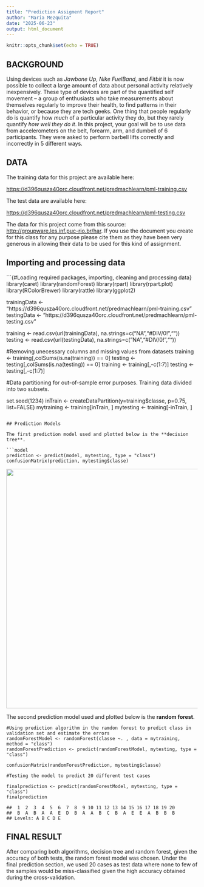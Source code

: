 ---
title: "Prediction Assigment Report"
author: "Maria Mezquita"
date: "2025-06-23"
output: html_document
---

```{r setup, include=FALSE}
knitr::opts_chunk$set(echo = TRUE)
```

## BACKGROUND

Using devices such as *Jawbone Up*, *Nike FuelBand*, and *Fitbit* it is now possible to collect a large amount of data about personal activity relatively inexpensively. These type of devices are part of the quantified self movement – a group of enthusiasts who take measurements about themselves regularly to improve their health, to find patterns in their behavior, or because they are tech geeks. One thing that people regularly do is quantify how *much* of a particular activity they do, but they rarely quantify *how well they do it*. In this project, your goal will be to use data from accelerometers on the belt, forearm, arm, and dumbell of 6 participants. They were asked to perform barbell lifts correctly and incorrectly in 5 different ways.

## DATA

The training data for this project are available here:

[[https://d396qusza40orc.cloudfront.net/predmachlearn/pml-training.csv]{.underline}](https://d396qusza40orc.cloudfront.net/predmachlearn/pml-training.csv)

The test data are available here:

<https://d396qusza40orc.cloudfront.net/predmachlearn/pml-testing.csv>

The data for this project come from this source: <http://groupware.les.inf.puc-rio.br/har>. If you use the document you create for this class for any purpose please cite them as they have been very generous in allowing their data to be used for this kind of assignment.

## Importing and processing data

```{#Loading required packages, importing, cleaning and processing data}
library(caret)
library(randomForest)
library(rpart)
library(rpart.plot)
library(RColorBrewer)
library(rattle)
library(ggplot2)

trainingData <- "https://d396qusza40orc.cloudfront.net/predmachlearn/pml-training.csv"
testingData <- "https://d396qusza40orc.cloudfront.net/predmachlearn/pml-testing.csv"

training <- read.csv(url(trainingData), na.strings=c("NA","#DIV/0!",""))  
testing <- read.csv(url(testingData), na.strings=c("NA","#DIV/0!",""))

#Removing unecessary columns and missing values from datasets
training <- training[,colSums(is.na(training)) == 0]
testing <- testing[,colSums(is.na(testing)) == 0]
training <- training[,-c(1:7)]
testing <- testing[,-c(1:7)]

#Data partitioning for out-of-sample error purposes. Training data divided into two subsets.

set.seed(1234)
inTrain <- createDataPartition(y=training$classe, p=0.75, list=FALSE)
mytraining <- training[inTrain, ]
mytesting <- training[-inTrain, ]
```

## Prediction Models

The first prediction model used and plotted below is the **decision tree**.

```{model <- rpart(classe ~ ., data=mytraining, method="class")}
prediction <- predict(model, mytesting, type = "class")
confusionMatrix(prediction, mytesting$classe)
```

![](images/clipboard-3785686767.png){width="16.7cm"}

The second prediction model used and plotted below is the **random forest**.

```         
#Using prediction algorithm in the ramdon forest to predict class in validation set and estimate the errors
randomForestModel <- randomForest(classe ~. , data = mytraining, method = "class")
randomForestPrediction <- predict(randomForestModel, mytesting, type = "class")

confusionMatrix(randomForestPrediction, mytesting$classe)

#Testing the model to predict 20 different test cases

finalprediction <- predict(randomForestModel, mytesting, type = "class")
finalprediction

##  1  2  3  4  5  6  7  8  9 10 11 12 13 14 15 16 17 18 19 20 
##  B  A  B  A  A  E  D  B  A  A  B  C  B  A  E  E  A  B  B  B 
## Levels: A B C D E
```

## FINAL RESULT

After comparing both algorithms, decision tree and random forest, given the accuracy of both tests, the random forest model was chosen. Under the final prediction section, we used 20 cases as test data where none to few of the samples would be miss-classified given the high accuracy obtained during the cross-validation.
